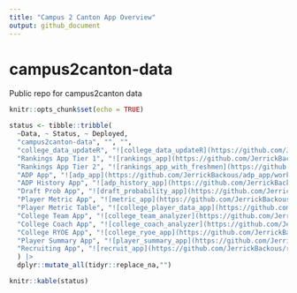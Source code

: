 ```yaml
---
title: "Campus 2 Canton App Overview"
output: github_document
---
```

# campus2canton-data
Public repo for campus2canton data

<!-- badges: start -->
<!-- badges: end -->

```r
knitr::opts_chunk$set(echo = TRUE)
```
```r

status <- tibble::tribble(
  ~Data, ~ Status, ~ Deployed,
  "campus2canton-data", "", "",
  "college_data_updateR", "![college_data_updateR](https://github.com/JerrickBackous/college_data_updateR/workflows/update_college_player_data/badge.svg)", "![college_data_updateR](https://github.com/JerrickBackous/college_data_updateR/workflows/update_nfl_player_results/badge.svg)",
  "Rankings App Tier 1", "![rankings_app](https://github.com/JerrickBackous/rankings_app/workflows/R-CMD-check/badge.svg)", "![rankings_app](https://github.com/JerrickBackous/rankings_app/workflows/update_rankings/badge.svg)",
  "Rankings App Tier 2", "![rankings_app_with_freshmen](https://github.com/JerrickBackous/rankings_app_with_freshmen/workflows/R-CMD-check/badge.svg)", "![rankings_app_with_freshmen](https://github.com/JerrickBackous/rankings_app_with_freshmen/workflows/update_tier_2_rankings_shiny_app/badge.svg)",
  "ADP App", "![adp_app](https://github.com/JerrickBackous/adp_app/workflows/R-CMD-check/badge.svg)", "![adp_app](https://github.com/JerrickBackous/adp_app/workflows/update_adp_data/badge.svg)",
  "ADP History App", "![adp_history_app](https://github.com/JerrickBackous/adp_history_app/workflows/R-CMD-check/badge.svg)", "![adp_history_app](https://github.com/JerrickBackous/adp_history_app/workflows/update_adp_history_data/badge.svg)",
  "Draft Prob App", "![draft_probability_app](https://github.com/JerrickBackous/draft_probability_app/workflows/R-CMD-check/badge.svg)", "![draft_probability_app](https://github.com/JerrickBackous/draft_probability_app/workflows/update_draft_prob_data/badge.svg)",
  "Player Metric App", "![metric_app](https://github.com/JerrickBackous/metric_app/workflows/R-CMD-check/badge.svg)", "![metric_app](https://github.com/JerrickBackous/metric_app/workflows/update_metric_shiny_app/badge.svg)",
  "Player Metric Table", "![college_player_data_app](https://github.com/JerrickBackous/college_player_data_app/workflows/R-CMD-check/badge.svg)", "![college_player_data_app](https://github.com/JerrickBackous/college_player_data_app/workflows/deploy_player_data_shiny_app/badge.svg)",
  "College Team App", "![college_team_analyzer](https://github.com/JerrickBackous/college_team_analyzer/workflows/R-CMD-check/badge.svg)", "![college_team_analyzer](https://github.com/JerrickBackous/college_team_analyzer/workflows/update_college_team_metric_data/badge.svg)",
  "College Coach App", "![college_coach_analyzer](https://github.com/JerrickBackous/college_coach_analyzer/workflows/R-CMD-check/badge.svg)", "![college_coach_analyzer](https://github.com/JerrickBackous/college_coach_analyzer/workflows/update_college_coach_metric_data/badge.svg)",
  "College RYOE App", "![college_ryoe_app](https://github.com/JerrickBackous/college_ryoe_app/workflows/R-CMD-check/badge.svg)", "![college_ryoe_app](https://github.com/JerrickBackous/college_ryoe_app/workflows/update_ryoe_data/badge.svg)",
  "Player Summary App", "![player_summary_app](https://github.com/JerrickBackous/player_summary_app/workflows/R-CMD-check/badge.svg)", "![player_summary_app](https://github.com/JerrickBackous/player_summary_app/workflows/update_player_summary_shiny_app/badge.svg)",
  "Recruiting App", "![recruit_app](https://github.com/JerrickBackous/recruit_app/workflows/R-CMD-check/badge.svg)", "![recruit_app](https://github.com/JerrickBackous/recruit_app/workflows/update_recruit_shiny_app/badge.svg)"
  ) |> 
  dplyr::mutate_all(tidyr::replace_na,"")
```

```r
knitr::kable(status)
```
